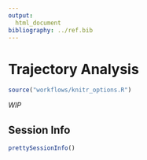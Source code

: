 ```yaml
---
output:
  html_document
bibliography: ../ref.bib
---
```


# Trajectory Analysis

```r
source("workflows/knitr_options.R")
```

*WIP*


## Session Info {-}

```r
prettySessionInfo()
```
